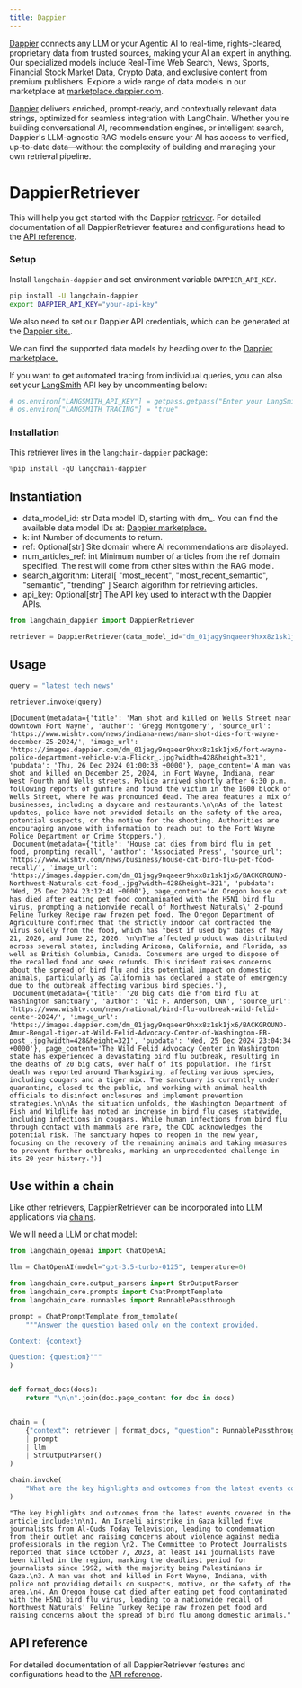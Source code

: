 ```yaml
---
title: Dappier
---
```


[Dappier](https://dappier.com) connects any LLM or your Agentic AI to real-time, rights-cleared, proprietary data from trusted sources, making your AI an expert in anything. Our specialized models include Real-Time Web Search, News, Sports, Financial Stock Market Data, Crypto Data, and exclusive content from premium publishers. Explore a wide range of data models in our marketplace at [marketplace.dappier.com](https://marketplace.dappier.com).

[Dappier](https://dappier.com) delivers enriched, prompt-ready, and contextually relevant data strings, optimized for seamless integration with LangChain. Whether you're building conversational AI, recommendation engines, or intelligent search, Dappier's LLM-agnostic RAG models ensure your AI has access to verified, up-to-date data—without the complexity of building and managing your own retrieval pipeline.

# DappierRetriever

This will help you get started with the Dappier [retriever](https://python.langchain.com/docs/concepts/retrievers/). For detailed documentation of all DappierRetriever features and configurations head to the [API reference](https://python.langchain.com/en/latest/retrievers/langchain_dappier.retrievers.Dappier.DappierRetriever.html).

### Setup

Install ``langchain-dappier`` and set environment variable ``DAPPIER_API_KEY``.

```bash
pip install -U langchain-dappier
export DAPPIER_API_KEY="your-api-key"
```

We also need to set our Dappier API credentials, which can be generated at the [Dappier site.](https://platform.dappier.com/profile/api-keys).

We can find the supported data models by heading over to the [Dappier marketplace.](https://platform.dappier.com/marketplace)

If you want to get automated tracing from individual queries, you can also set your [LangSmith](https://docs.smith.langchain.com/) API key by uncommenting below:

```python
# os.environ["LANGSMITH_API_KEY"] = getpass.getpass("Enter your LangSmith API key: ")
# os.environ["LANGSMITH_TRACING"] = "true"
```

### Installation

This retriever lives in the `langchain-dappier` package:

```python
%pip install -qU langchain-dappier
```

## Instantiation

- data_model_id: str
    Data model ID, starting with dm_.
    You can find the available data model IDs at:
    [Dappier marketplace.](https://platform.dappier.com/marketplace)
- k: int
    Number of documents to return.
- ref: Optional[str]
    Site domain where AI recommendations are displayed.
- num_articles_ref: int
    Minimum number of articles from the ref domain specified.
    The rest will come from other sites within the RAG model.
- search_algorithm: Literal[
    "most_recent",
    "most_recent_semantic",
    "semantic",
    "trending"
]
    Search algorithm for retrieving articles.
- api_key: Optional[str]
    The API key used to interact with the Dappier APIs.

```python
from langchain_dappier import DappierRetriever

retriever = DappierRetriever(data_model_id="dm_01jagy9nqaeer9hxx8z1sk1jx6")
```

## Usage

```python
query = "latest tech news"

retriever.invoke(query)
```

```output
[Document(metadata={'title': 'Man shot and killed on Wells Street near downtown Fort Wayne', 'author': 'Gregg Montgomery', 'source_url': 'https://www.wishtv.com/news/indiana-news/man-shot-dies-fort-wayne-december-25-2024/', 'image_url': 'https://images.dappier.com/dm_01jagy9nqaeer9hxx8z1sk1jx6/fort-wayne-police-department-vehicle-via-Flickr_.jpg?width=428&height=321', 'pubdata': 'Thu, 26 Dec 2024 01:00:33 +0000'}, page_content='A man was shot and killed on December 25, 2024, in Fort Wayne, Indiana, near West Fourth and Wells streets. Police arrived shortly after 6:30 p.m. following reports of gunfire and found the victim in the 1600 block of Wells Street, where he was pronounced dead. The area features a mix of businesses, including a daycare and restaurants.\n\nAs of the latest updates, police have not provided details on the safety of the area, potential suspects, or the motive for the shooting. Authorities are encouraging anyone with information to reach out to the Fort Wayne Police Department or Crime Stoppers.'),
 Document(metadata={'title': 'House cat dies from bird flu in pet food, prompting recall', 'author': 'Associated Press', 'source_url': 'https://www.wishtv.com/news/business/house-cat-bird-flu-pet-food-recall/', 'image_url': 'https://images.dappier.com/dm_01jagy9nqaeer9hxx8z1sk1jx6/BACKGROUND-Northwest-Naturals-cat-food_.jpg?width=428&height=321', 'pubdata': 'Wed, 25 Dec 2024 23:12:41 +0000'}, page_content='An Oregon house cat has died after eating pet food contaminated with the H5N1 bird flu virus, prompting a nationwide recall of Northwest Naturals\' 2-pound Feline Turkey Recipe raw frozen pet food. The Oregon Department of Agriculture confirmed that the strictly indoor cat contracted the virus solely from the food, which has "best if used by" dates of May 21, 2026, and June 23, 2026. \n\nThe affected product was distributed across several states, including Arizona, California, and Florida, as well as British Columbia, Canada. Consumers are urged to dispose of the recalled food and seek refunds. This incident raises concerns about the spread of bird flu and its potential impact on domestic animals, particularly as California has declared a state of emergency due to the outbreak affecting various bird species.'),
 Document(metadata={'title': '20 big cats die from bird flu at Washington sanctuary', 'author': 'Nic F. Anderson, CNN', 'source_url': 'https://www.wishtv.com/news/national/bird-flu-outbreak-wild-felid-center-2024/', 'image_url': 'https://images.dappier.com/dm_01jagy9nqaeer9hxx8z1sk1jx6/BACKGROUND-Amur-Bengal-tiger-at-Wild-Felid-Advocacy-Center-of-Washington-FB-post_.jpg?width=428&height=321', 'pubdata': 'Wed, 25 Dec 2024 23:04:34 +0000'}, page_content='The Wild Felid Advocacy Center in Washington state has experienced a devastating bird flu outbreak, resulting in the deaths of 20 big cats, over half of its population. The first death was reported around Thanksgiving, affecting various species, including cougars and a tiger mix. The sanctuary is currently under quarantine, closed to the public, and working with animal health officials to disinfect enclosures and implement prevention strategies.\n\nAs the situation unfolds, the Washington Department of Fish and Wildlife has noted an increase in bird flu cases statewide, including infections in cougars. While human infections from bird flu through contact with mammals are rare, the CDC acknowledges the potential risk. The sanctuary hopes to reopen in the new year, focusing on the recovery of the remaining animals and taking measures to prevent further outbreaks, marking an unprecedented challenge in its 20-year history.')]
```

## Use within a chain

Like other retrievers, DappierRetriever can be incorporated into LLM applications via [chains](/oss/how-to/sequence/).

We will need a LLM or chat model:

```python
from langchain_openai import ChatOpenAI

llm = ChatOpenAI(model="gpt-3.5-turbo-0125", temperature=0)
```

```python
from langchain_core.output_parsers import StrOutputParser
from langchain_core.prompts import ChatPromptTemplate
from langchain_core.runnables import RunnablePassthrough

prompt = ChatPromptTemplate.from_template(
    """Answer the question based only on the context provided.

Context: {context}

Question: {question}"""
)


def format_docs(docs):
    return "\n\n".join(doc.page_content for doc in docs)


chain = (
    {"context": retriever | format_docs, "question": RunnablePassthrough()}
    | prompt
    | llm
    | StrOutputParser()
)
```

```python
chain.invoke(
    "What are the key highlights and outcomes from the latest events covered in the article?"
)
```

```output
"The key highlights and outcomes from the latest events covered in the article include:\n\n1. An Israeli airstrike in Gaza killed five journalists from Al-Quds Today Television, leading to condemnation from their outlet and raising concerns about violence against media professionals in the region.\n2. The Committee to Protect Journalists reported that since October 7, 2023, at least 141 journalists have been killed in the region, marking the deadliest period for journalists since 1992, with the majority being Palestinians in Gaza.\n3. A man was shot and killed in Fort Wayne, Indiana, with police not providing details on suspects, motive, or the safety of the area.\n4. An Oregon house cat died after eating pet food contaminated with the H5N1 bird flu virus, leading to a nationwide recall of Northwest Naturals' Feline Turkey Recipe raw frozen pet food and raising concerns about the spread of bird flu among domestic animals."
```

## API reference

For detailed documentation of all DappierRetriever features and configurations head to the [API reference](https://python.langchain.com/en/latest/retrievers/langchain_dappier.retrievers.Dappier.DappierRetriever.html).
